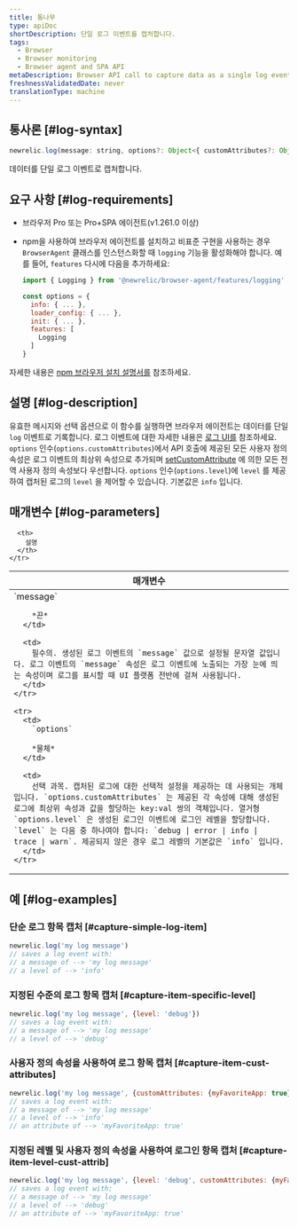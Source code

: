 ```yaml
---
title: 통나무
type: apiDoc
shortDescription: 단일 로그 이벤트를 캡처합니다.
tags:
  - Browser
  - Browser monitoring
  - Browser agent and SPA API
metaDescription: Browser API call to capture data as a single log event.
freshnessValidatedDate: never
translationType: machine
---
```


## 통사론 [#log-syntax]

```js
newrelic.log(message: string, options?: Object<{ customAttributes?: Object, level?: 'debug|error|info|trace|warn'}>)
```

데이터를 단일 로그 이벤트로 캡처합니다.

## 요구 사항 [#log-requirements]

* 브라우저 Pro 또는 Pro+SPA 에이전트(v1.261.0 이상)

* npm을 사용하여 브라우저 에이전트를 설치하고 비표준 구현을 사용하는 경우 `BrowserAgent` 클래스를 인스턴스화할 때 `logging` 기능을 활성화해야 합니다. 예를 들어, `features` 다시에 다음을 추가하세요:

  ```js
  import { Logging } from '@newrelic/browser-agent/features/logging'

  const options = {
    info: { ... },
    loader_config: { ... },
    init: { ... },
    features: [
      Logging
    ]
  }
  ```

자세한 내용은 [npm 브라우저 설치 설명서를](https://www.npmjs.com/package/@newrelic/browser-agent#new-relic-browser-agent) 참조하세요.

## 설명 [#log-description]

유효한 메시지와 선택 옵션으로 이 함수를 실행하면 브라우저 에이전트는 데이터를 단일 `log` 이벤트로 기록합니다. 로그 이벤트에 대한 자세한 내용은 [로그 UI를](/docs/logs/ui-data/use-logs-ui/) 참조하세요. `options` 인수(`options.customAttributes`)에서 API 호출에 제공된 모든 사용자 정의 속성은 로그 이벤트의 최상위 속성으로 추가되며 [setCustomAttribute](/docs/browser/new-relic-browser/browser-agent-spa-api/set-custom-attribute) 에 의한 모든 전역 사용자 정의 속성보다 우선합니다. `options` 인수(`options.level`)에 `level` 를 제공하여 캡처된 로그의 `level` 을 제어할 수 있습니다. 기본값은 `info` 입니다.

## 매개변수 [#log-parameters]

<table>
  <thead>
    <tr>
      <th width="25%">
        매개변수
      </th>

      <th>
        설명
      </th>
    </tr>
  </thead>

  <tbody>
    <tr>
      <td>
        `message`

        *끈*
      </td>

      <td>
        필수의. 생성된 로그 이벤트의 `message` 값으로 설정될 문자열 값입니다. 로그 이벤트의 `message` 속성은 로그 이벤트에 노출되는 가장 눈에 띄는 속성이며 로그를 표시할 때 UI 플랫폼 전반에 걸쳐 사용됩니다.
      </td>
    </tr>

    <tr>
      <td>
        `options`

        *물체*
      </td>

      <td>
        선택 과목. 캡처된 로그에 대한 선택적 설정을 제공하는 데 사용되는 개체입니다. `options.customAttributes` 는 제공된 각 속성에 대해 생성된 로그에 최상위 속성과 값을 할당하는 key:val 쌍의 객체입니다. 열거형 `options.level` 은 생성된 로그인 이벤트에 로그인 레벨을 할당합니다. `level` 는 다음 중 하나여야 합니다: `debug | error | info | trace | warn`. 제공되지 않은 경우 로그 레벨의 기본값은 `info` 입니다.
      </td>
    </tr>
  </tbody>
</table>

## 예 [#log-examples]

### 단순 로그 항목 캡처 [#capture-simple-log-item]

```js
newrelic.log('my log message')
// saves a log event with:
// a message of --> 'my log message'
// a level of --> 'info'
```

### 지정된 수준의 로그 항목 캡처 [#capture-item-specific-level]

```js
newrelic.log('my log message', {level: 'debug'})
// saves a log event with:
// a message of --> 'my log message'
// a level of --> 'debug'
```

### 사용자 정의 속성을 사용하여 로그 항목 캡처 [#capture-item-cust-attributes]

```js
newrelic.log('my log message', {customAttributes: {myFavoriteApp: true}})
// saves a log event with:
// a message of --> 'my log message'
// a level of --> 'info'
// an attribute of --> 'myFavoriteApp: true'
```

### 지정된 레벨 및 사용자 정의 속성을 사용하여 로그인 항목 캡처 [#capture-item-level-cust-attrib]

```js
newrelic.log('my log message', {level: 'debug', customAttributes: {myFavoriteApp: true}})
// saves a log event with:
// a message of --> 'my log message'
// a level of --> 'debug'
// an attribute of --> 'myFavoriteApp: true'
```
